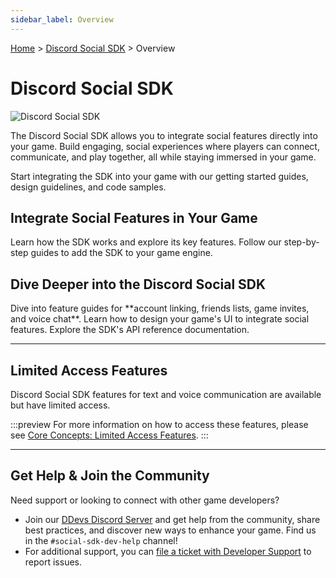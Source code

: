 ```yaml
---
sidebar_label: Overview
---
```

[Home](/docs/intro) > [Discord Social SDK](/docs/discord-social-sdk/overview) > Overview

# Discord Social SDK

![Discord Social SDK](images/social-sdk/overview/social_sdk_header.png)

The Discord Social SDK allows you to integrate social features directly into your game. Build engaging, social experiences where players can connect, communicate, and play together, all while staying immersed in your game.

Start integrating the SDK into your game with our getting started guides, design guidelines, and code samples.

## Integrate Social Features in Your Game

<Container>
  <Card title="Core Concepts" link="/docs/discord-social-sdk/core-concepts" icon="GameControllerIcon">
    Learn how the SDK works and explore its key features.
  </Card>
  <Card title="Getting Started Guides" link="/docs/discord-social-sdk/getting-started" icon="CompassIcon">
    Follow our step-by-step guides to add the SDK to your game engine.
  </Card>
</Container>

## Dive Deeper into the Discord Social SDK

<Container>
  <Card title="Development Guides" link="/docs/discord-social-sdk/development-guides" icon="WrenchIcon">
    Dive into feature guides for **account linking, friends lists, game invites, and voice chat**.
  </Card>
  <Card title="Design Guidelines" link="/docs/discord-social-sdk/design-guidelines" icon="PaintPaletteIcon">
    Learn how to design your game's UI to integrate social features.
  </Card>
  <Card title="SDK Reference Docs" link="https://discord.com/developers/docs/social-sdk/index.html" icon="BrowserIcon">
    Explore the SDK's API reference documentation.
  </Card>
</Container>

---

## Limited Access Features

Discord Social SDK features for text and voice communication are available but have limited access. 

:::preview
For more information on how to access these features, please see [Core Concepts: Limited Access Features](/docs/discord-social-sdk/core-concepts#limited-access-features).
:::

---

## Get Help & Join the Community

Need support or looking to connect with other game developers? 

- Join our [DDevs Discord Server](https://discord.gg/discord-developers) and get help from the community, share best practices, and discover new ways to enhance your game. Find us in the `#social-sdk-dev-help` channel!
- For additional support, you can [file a ticket with Developer Support](https://dis.gd/social-sdk) to report issues.